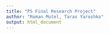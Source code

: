 ```yaml
---
title: "PS Final Research Project"
author: "Roman Mutel, Taras Yaroshko"
output: html_document
---
```

